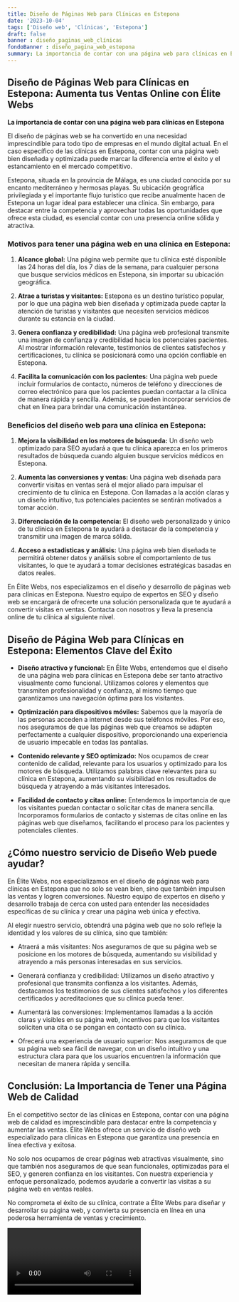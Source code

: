 ```yaml
---
title: Diseño de Páginas Web para Clínicas en Estepona
date: '2023-10-04'
tags: ['Diseño web', 'Clínicas', 'Estepona']
draft: false
banner : diseño_paginas_web_clínicas
fondoBanner : diseño_pagina_web_estepona
summary: La importancia de contar con una página web para clínicas en Estepona
---
```


## Diseño de Páginas Web para Clínicas en Estepona: Aumenta tus Ventas Online con Élite Webs

**La importancia de contar con una página web para clínicas en Estepona**

El diseño de páginas web se ha convertido en una necesidad imprescindible para todo tipo de empresas en el mundo digital actual. En el caso específico de las clínicas en Estepona, contar con una página web bien diseñada y optimizada puede marcar la diferencia entre el éxito y el estancamiento en el mercado competitivo.

Estepona, situada en la provincia de Málaga, es una ciudad conocida por su encanto mediterráneo y hermosas playas. Su ubicación geográfica privilegiada y el importante flujo turístico que recibe anualmente hacen de Estepona un lugar ideal para establecer una clínica. Sin embargo, para destacar entre la competencia y aprovechar todas las oportunidades que ofrece esta ciudad, es esencial contar con una presencia online sólida y atractiva.

### Motivos para tener una página web en una clínica en Estepona:

1. **Alcance global:** Una página web permite que tu clínica esté disponible las 24 horas del día, los 7 días de la semana, para cualquier persona que busque servicios médicos en Estepona, sin importar su ubicación geográfica.

2. **Atrae a turistas y visitantes:** Estepona es un destino turístico popular, por lo que una página web bien diseñada y optimizada puede captar la atención de turistas y visitantes que necesiten servicios médicos durante su estancia en la ciudad.

3. **Genera confianza y credibilidad:** Una página web profesional transmite una imagen de confianza y credibilidad hacia los potenciales pacientes. Al mostrar información relevante, testimonios de clientes satisfechos y certificaciones, tu clínica se posicionará como una opción confiable en Estepona.

4. **Facilita la comunicación con los pacientes:** Una página web puede incluir formularios de contacto, números de teléfono y direcciones de correo electrónico para que los pacientes puedan contactar a la clínica de manera rápida y sencilla. Además, se pueden incorporar servicios de chat en línea para brindar una comunicación instantánea.

### Beneficios del diseño web para una clínica en Estepona:

1. **Mejora la visibilidad en los motores de búsqueda:** Un diseño web optimizado para SEO ayudará a que tu clínica aparezca en los primeros resultados de búsqueda cuando alguien busque servicios médicos en Estepona.

2. **Aumenta las conversiones y ventas:** Una página web diseñada para convertir visitas en ventas será el mejor aliado para impulsar el crecimiento de tu clínica en Estepona. Con llamadas a la acción claras y un diseño intuitivo, tus potenciales pacientes se sentirán motivados a tomar acción.

3. **Diferenciación de la competencia:** El diseño web personalizado y único de tu clínica en Estepona te ayudará a destacar de la competencia y transmitir una imagen de marca sólida.

4. **Acceso a estadísticas y análisis:** Una página web bien diseñada te permitirá obtener datos y análisis sobre el comportamiento de tus visitantes, lo que te ayudará a tomar decisiones estratégicas basadas en datos reales.

En Élite Webs, nos especializamos en el diseño y desarrollo de páginas web para clínicas en Estepona. Nuestro equipo de expertos en SEO y diseño web se encargará de ofrecerte una solución personalizada que te ayudará a convertir visitas en ventas. Contacta con nosotros y lleva la presencia online de tu clínica al siguiente nivel.

<GifSeo />

<Cta />

## Diseño de Página Web para Clínicas en Estepona: Elementos Clave del Éxito

- **Diseño atractivo y funcional:** En Élite Webs, entendemos que el diseño de una página web para clínicas en Estepona debe ser tanto atractivo visualmente como funcional. Utilizamos colores y elementos que transmiten profesionalidad y confianza, al mismo tiempo que garantizamos una navegación óptima para los visitantes.

- **Optimización para dispositivos móviles:** Sabemos que la mayoría de las personas acceden a internet desde sus teléfonos móviles. Por eso, nos aseguramos de que las páginas web que creamos se adapten perfectamente a cualquier dispositivo, proporcionando una experiencia de usuario impecable en todas las pantallas.

- **Contenido relevante y SEO optimizado:** Nos ocupamos de crear contenido de calidad, relevante para los usuarios y optimizado para los motores de búsqueda. Utilizamos palabras clave relevantes para su clínica en Estepona, aumentando su visibilidad en los resultados de búsqueda y atrayendo a más visitantes interesados.

- **Facilidad de contacto y citas online:** Entendemos la importancia de que los visitantes puedan contactar o solicitar citas de manera sencilla. Incorporamos formularios de contacto y sistemas de citas online en las páginas web que diseñamos, facilitando el proceso para los pacientes y potenciales clientes.

## ¿Cómo nuestro servicio de Diseño Web puede ayudar?

En Élite Webs, nos especializamos en el diseño de páginas web para clínicas en Estepona que no solo se vean bien, sino que también impulsen las ventas y logren conversiones. Nuestro equipo de expertos en diseño y desarrollo trabaja de cerca con usted para entender las necesidades específicas de su clínica y crear una página web única y efectiva.

Al elegir nuestro servicio, obtendrá una página web que no solo refleje la identidad y los valores de su clínica, sino que también:

- Atraerá a más visitantes: Nos aseguramos de que su página web se posicione en los motores de búsqueda, aumentando su visibilidad y atrayendo a más personas interesadas en sus servicios.

- Generará confianza y credibilidad: Utilizamos un diseño atractivo y profesional que transmita confianza a los visitantes. Además, destacamos los testimonios de sus clientes satisfechos y los diferentes certificados y acreditaciones que su clínica pueda tener.

- Aumentará las conversiones: Implementamos llamadas a la acción claras y visibles en su página web, incentivos para que los visitantes soliciten una cita o se pongan en contacto con su clínica.

- Ofrecerá una experiencia de usuario superior: Nos aseguramos de que su página web sea fácil de navegar, con un diseño intuitivo y una estructura clara para que los usuarios encuentren la información que necesitan de manera rápida y sencilla.

## Conclusión: La Importancia de Tener una Página Web de Calidad

En el competitivo sector de las clínicas en Estepona, contar con una página web de calidad es imprescindible para destacar entre la competencia y aumentar las ventas. Élite Webs ofrece un servicio de diseño web especializado para clínicas en Estepona que garantiza una presencia en línea efectiva y exitosa.

No solo nos ocupamos de crear páginas web atractivas visualmente, sino que también nos aseguramos de que sean funcionales, optimizadas para el SEO, y generen confianza en los visitantes. Con nuestra experiencia y enfoque personalizado, podemos ayudarle a convertir las visitas a su página web en ventas reales.

No comprometa el éxito de su clínica, contrate a Élite Webs para diseñar y desarrollar su página web, y convierta su presencia en línea en una poderosa herramienta de ventas y crecimiento.

<Video />

<CtaBot job='Clínicas' city='Estepona'/>

<Gmaps query='Estepona+españa+maps' />